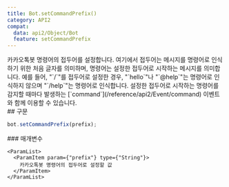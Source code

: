 ```yaml
---
title: Bot.setCommandPrefix()
category: API2
compat:
  data: api2/Object/Bot
  feature: setCommandPrefix
---
```


<Section>
  카카오톡봇 명령어의 접두어를 설정합니다. 여기에서 접두어는 메시지를 명령어로 인식하기 위한 처음 글자를 의미하며, 명령어는 설정한 접두어로 시작하는 메시지를 의미합니다.
  예를 들어, "`/`"를 접두어로 설정한 경우, "`hello`"나 "`@help`"는 명령어로 인식하지 않으며 "`/help`"는 명령어로 인식합니다.
  설정한 접두어로 시작하는 명령어를 감지할 때마다 발생하는 [`command`](/reference/api2/Event/command) 이벤트와 함께 이용할 수 있습니다.
</Section>
<Section>
  ## 구문

  ~~~js
  bot.setCommandPrefix(prefix);
  ~~~

  <Section>
    ### 매개변수

    <ParamList>
      <ParamItem param={"prefix"} type={"String"}>
        카카오톡봇 명령어의 접두어로 설정할 값
      </ParamItem>
    </ParamList>
  </Section>
</Section>